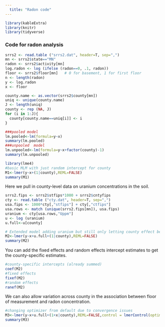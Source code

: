 ```yaml
---
  title: "Radon code"
---
```

  
```r
library(kableExtra)
library(knitr)
library(tidyverse)
```

### Code for radon analysis

```r
srrs2 <- read.table ("srrs2.dat", header=T, sep=",")
mn <- srrs2$state=="MN"
radon <- srrs2$activity[mn]
log.radon <- log (ifelse (radon==0, .1, radon))
floor <- srrs2$floor[mn]   # 0 for basement, 1 for first floor
n <- length(radon)
y <- log.radon
x <- floor

county.name <- as.vector(srrs2$county[mn])
uniq <- unique(county.name)
J <- length(uniq)
county <- rep (NA, J)
for (i in 1:J){
  county[county.name==uniq[i]] <- i
}

```

```r
###pooled model
lm.pooled<-lm(formula=y~x)
summary(lm.pooled)
###unpooled  model
lm.unpooled<-lm(formula=y~x+factor(county)-1)
summary(lm.unpooled)
```

```r
library(lme4)
#basic MLM with just random intercept for county
M1<-lmer(y~x+(1|county),REML=FALSE)
summary(M1)
```

Here we pull in county-level data on uranium concentrations in the soil.

```r
srrs2.fips <- srrs2$stfips*1000 + srrs2$cntyfips
cty <- read.table ("cty.dat", header=T, sep=",")
usa.fips <- 1000*cty[,"stfips"] + cty[,"ctfips"]
usa.rows <- match (unique(srrs2.fips[mn]), usa.fips)
uranium <- cty[usa.rows,"Uppm"]
u <- log (uranium)
u.full<-u[county]
```

```r
# Extended model adding uranium but still only letting county effect be random
M2<-lmer(y~x+u.full+(1|county),REML=FALSE)
summary(M2)
```
You can add the fixed effects and random effects intercept estimates to get the county-specific estimates.
```r
#county-specific intercepts (already summed)
coef(M2)
#fixed effects
fixef(M2)
#random effects
ranef(M2)
```

We can also allow variation across county in the association between floor of measurement and radon concentration. 
```r
#changing optimizer from default due to convergence issues
M3<-lmer(y~x+u.full+(1+x|county),REML=FALSE,control = lmerControl(optimizer ="Nelder_Mead"))
summary(M3)
```
